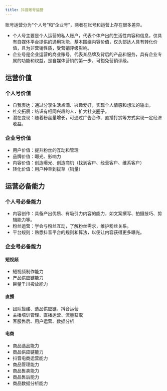 ```yaml
---
title: 抖音账号运营
---
```


账号运营分为“个人号”和“企业号”，两者在账号和运营上存在很多差异。

- 个人号主要是个人运营的私人账户，代表个体产出的生活性内容和信息，仅具有自媒体平台提供的通用功能，基本围绕内容价值，仅头部达人具有转化价值，且为非营销性质，受营销评级影响。
- 企业号是企业运营的商业账号，代表某品牌及背后的产品和服务，具有企业专属的功能和权益，是自媒体营销的第一步，可豁免营销评级。

## 运营价值

### 个人号价值

- 自我表达：通过分享生活点滴、兴趣爱好，实现个人情感和想法的输出。
- 社交拓展：结识有相同兴趣的人，扩大社交圈子。
- 潜在变现：随着粉丝量增长，可通过广告合作、直播打赏等方式实现一定经济收益。

### 企业号价值

- 用户价值：提升粉丝的互动和管理
- 品牌价值：曝光、影响力
- 内容价值：创造曝光、创造商机（找到客户、经营客户、维系客户）
- 转化价值：用户种草到拔草（销量）

## 运营必备能力

### 个人号必备能力

- 内容创作：具备产出优质、有吸引力内容的能力，如文案撰写、拍摄技巧、剪辑能力等。
- 粉丝运营：学会与粉丝互动，了解粉丝需求，维护粉丝关系。
- 平台规则：熟悉抖音平台的规则和算法，以便让内容获得更多曝光。

### 企业号必备能力

#### 短视频

- 短视频制作能力
- 产品供应链能力
- 巨量千川投放能力

#### 直播
- 团队搭建、选品供应链、抖音运营
- 主播培训管理、直播运营、流量获取
- 客服售后、用户运营、数据分析

#### 电商

- 商品选品能力
- 商品供应链能力
- 抖音电商运营能力
- 商品管理能力
- 商品售卖能力
- 商品售后能力
- 商品数据分析能力